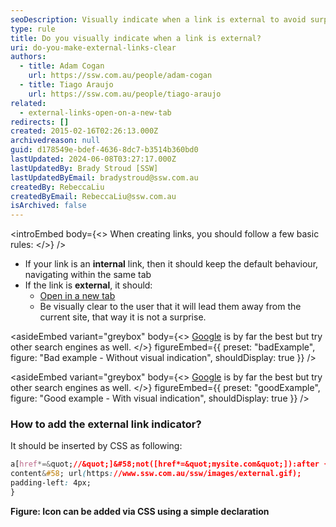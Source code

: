 ```yaml
---
seoDescription: Visually indicate when a link is external to avoid surprises and enhance user experience by adding an icon or indicator to distinguish external links from internal ones.
type: rule
title: Do you visually indicate when a link is external?
uri: do-you-make-external-links-clear
authors:
  - title: Adam Cogan
    url: https://ssw.com.au/people/adam-cogan
  - title: Tiago Araujo
    url: https://ssw.com.au/people/tiago-araujo
related:
  - external-links-open-on-a-new-tab
redirects: []
created: 2015-02-16T02:26:13.000Z
archivedreason: null
guid: d178549e-bdef-4636-8dc7-b3514b360bd0
lastUpdated: 2024-06-08T03:27:17.000Z
lastUpdatedBy: Brady Stroud [SSW]
lastUpdatedByEmail: bradystroud@ssw.com.au
createdBy: RebeccaLiu
createdByEmail: RebeccaLiu@ssw.com.au
isArchived: false
---
```


<introEmbed
  body={<>
When creating links, you should follow a few basic rules:
  </>}
/>
- If your link is an **internal** link, then it should keep the default behaviour, navigating within the same tab
- If the link is **external**, it should:
  - [Open in a new tab](/external-links-open-on-a-new-tab)
  - Be visually clear to the user that it will lead them away from the current site, that way it is not a surprise.

<asideEmbed
  variant="greybox"
  body={<>
    [Google](https://www.ssw.com.au/ssw/Redirect/Web/Google.htm) is by far the best but try other search engines as well.
  </>}
  figureEmbed={{
    preset: "badExample",
    figure: "Bad example - Without visual indication",
    shouldDisplay: true
  }}
/>

<asideEmbed
  variant="greybox"
  body={<>
    [Google](https://google.com) is by far the best but try other search engines as well.
  </>}
  figureEmbed={{
    preset: "goodExample",
    figure: "Good example - With visual indication",
    shouldDisplay: true
  }}
/>

### How to add the external link indicator?

It should be inserted by CSS as following:

```css
a[href*=&quot;//&quot;]&#58;not([href*=&quot;mysite.com&quot;]):after {
content&#58; url(https://www.ssw.com.au/ssw/images/external.gif);
padding-left: 4px;
}
```

**Figure: Icon can be added via CSS using a simple declaration**
